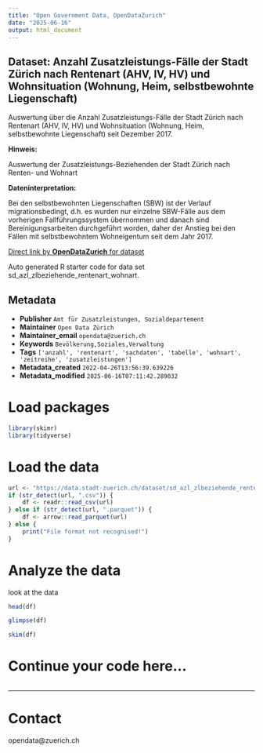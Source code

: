 ```yaml
---
title: "Open Government Data, OpenDataZurich"
date: "2025-06-16"
output: html_document
---
```


## Dataset: Anzahl Zusatzleistungs-Fälle der Stadt Zürich nach Rentenart (AHV, IV, HV) und Wohnsituation (Wohnung, Heim, selbstbewohnte Liegenschaft)

Auswertung über die Anzahl Zusatzleistungs-Fälle der Stadt Zürich nach Rentenart (AHV, IV, HV) und Wohnsituation (Wohnung, Heim, selbstbewohnte Liegenschaft) seit Dezember 2017. 


**Hinweis:**

Auswertung der Zusatzleistungs-Beziehenden der Stadt Zürich nach Renten- und Wohnart

[]()

**Dateninterpretation:**

Bei den selbstbewohnten Liegenschaften (SBW) ist der Verlauf migrationsbedingt, d.h. es wurden nur einzelne SBW-Fälle aus dem vorherigen Fallführungssystem übernommen und danach sind Bereinigungsarbeiten durchgeführt worden, daher der Anstieg bei den Fällen mit selbstbewohntem Wohneigentum seit dem Jahr 2017.

[]()



[Direct link by **OpenDataZurich** for dataset](https://data.stadt-zuerich.ch/dataset/sd_azl_zlbeziehende_rentenart_wohnart)

Auto generated R starter code for data set sd_azl_zlbeziehende_rentenart_wohnart.

## Metadata

- **Publisher** `Amt für Zusatzleistungen, Sozialdepartement`
- **Maintainer** `Open Data Zürich`
- **Maintainer_email** `opendata@zuerich.ch`
- **Keywords** `Bevölk­erung,Soziales,Ver­walt­ung`
- **Tags** `['anzahl', 'rentenart', 'sachdaten', 'tabelle', 'wohnart', 'zeitreihe', 'zusatzleistungen']`
- **Metadata_created** `2022-04-26T13:56:39.639226`
- **Metadata_modified** `2025-06-16T07:11:42.289032`


# Load packages

```r
library(skimr)
library(tidyverse)
```

# Load the data

```r
url <- "https://data.stadt-zuerich.ch/dataset/sd_azl_zlbeziehende_rentenart_wohnart/download/sd_azl_zlbeziehende_rentenart_wohnart.csv"
if (str_detect(url, ".csv")) {
    df <- readr::read_csv(url)
} else if (str_detect(url, ".parquet")) {
    df <- arrow::read_parquet(url)
} else {
    print("File format not recognised!")
}
```

# Analyze the data

look at the data
```r
head(df)
```

```r
glimpse(df)
```

```r
skim(df)
```

# Continue your code here...

```r

```

------------------------------------------------------------------------

# Contact

opendata@zuerich.ch
